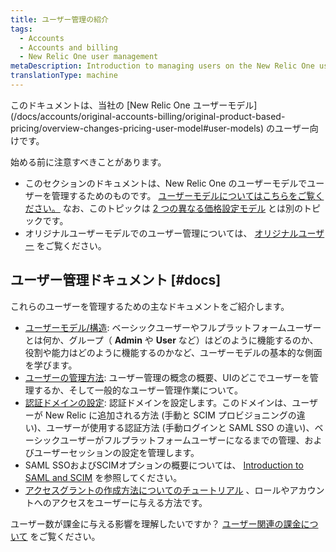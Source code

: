 ```yaml
---
title: ユーザー管理の紹介
tags:
  - Accounts
  - Accounts and billing
  - New Relic One user management
metaDescription: Introduction to managing users on the New Relic One user model.
translationType: machine
---
```


<Callout title="新しい価格モデル">
  このドキュメントは、当社の [New Relic One ユーザーモデル](/docs/accounts/original-accounts-billing/original-product-based-pricing/overview-changes-pricing-user-model#user-models) のユーザー向けです。
</Callout>

始める前に注意すべきことがあります。

* このセクションのドキュメントは、New Relic One のユーザーモデルでユーザーを管理するためのものです。 [ユーザーモデルについてはこちらをご覧ください。](/docs/accounts/original-accounts-billing/original-product-based-pricing/overview-changes-pricing-user-model#user-models) なお、このトピックは [2 つの異なる価格設定モデル](/docs/accounts/original-accounts-billing/original-product-based-pricing/overview-changes-pricing-user-model) とは別のトピックです。
* オリジナルユーザーモデルでのユーザー管理については、 [オリジナルユーザー](/docs/accounts/original-accounts-billing/original-users-roles) をご覧ください。

## ユーザー管理ドキュメント [#docs]

これらのユーザーを管理するための主なドキュメントをご紹介します。

* [ユーザーモデル/構造](/docs/accounts/accounts-billing/new-relic-one-pricing-users/users-roles): ベーシックユーザーやフルプラットフォームユーザーとは何か、グループ（ **Admin** や **User** など）はどのように機能するのか、役割や能力はどのように機能するのかなど、ユーザーモデルの基本的な側面を学びます。
* [ユーザーの管理方法](/docs/accounts/accounts-billing/new-relic-one-pricing-users/manage-user-groups-roles-access-grants): ユーザー管理の概念の概要、UIのどこでユーザーを管理するか、そして一般的なユーザー管理作業について。
* [認証ドメインの設定](/docs/accounts/accounts-billing/new-relic-one-pricing-users/configure-authentication-domains): 認証ドメインを設定します。このドメインは、ユーザーが New Relic に追加される方法 (手動と SCIM プロビジョニングの違い)、ユーザーが使用する認証方法 (手動ログインと SAML SSO の違い)、ベーシックユーザーがフルプラットフォームユーザーになるまでの管理、およびユーザーセッションの設定を管理します。
* SAML SSOおよびSCIMオプションの概要については、 [Introduction to SAML and SCIM](/docs/accounts/accounts-billing/new-relic-one-user-management/introduction-saml-scim) を参照してください。
* [アクセスグラントの作成方法についてのチュートリアル](/docs/accounts/accounts-billing/new-relic-one-user-management/tutorial-add-new-user-groups-roles-new-relic-one-user-model) 、ロールやアカウントへのアクセスをユーザーに与える方法です。

ユーザー数が課金に与える影響を理解したいですか？ [ユーザー関連の課金について](/docs/accounts/accounts-billing/new-relic-one-pricing-users/new-relic-one-pricing-billing#user-count) をご覧ください。